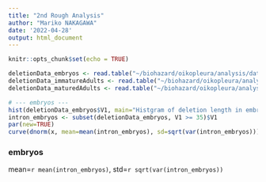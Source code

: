 ```yaml
---
title: "2nd Rough Analysis"
author: "Mariko NAKAGAWA"
date: '2022-04-28'
output: html_document
---
```


```r
knitr::opts_chunk$set(echo = TRUE)
```
```r
deletionData_embryos <- read.table("~/biohazard/oikopleura/analysis/data/embryos/deletionLengthDistribution_lastsplitOKI2018_I69_1.0_ERR4570985.txt")
deletionData_immatureAdults <- read.table("~/biohazard/oikopleura/analysis/data/immatureAdults/deletionLengthDistribution_lastsplitOKI2018_I69_1.0_ERR4570986.txt")
deletionData_maturedAdults <- read.table("~/biohazard/oikopleura/analysis/data/maturedAdults/deletionLengthDistribution_lastsplitOKI2018_I69_10_ERR4570987.txt")
```
```r
# --- embryos ---
hist(deletionData_embryos$V1, main="Histgram of deletion length in embryos", xlab="deletion length", xlim=c(0,55))
intron_embryos <- subset(deletionData_embryos, V1 >= 35)$V1
par(new=TRUE)
curve(dnorm(x, mean=mean(intron_embryos), sd=sqrt(var(intron_embryos))), axes=FALSE, xlim=c(0,55), xlab="", ylab="")
```
### embryos

mean=`r mean(intron_embryos)`, std=`r sqrt(var(intron_embryos))`

